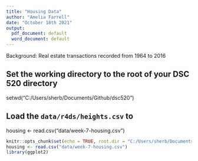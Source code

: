 ```yaml
---
title: "Housing Data"
author: "Amelia Farrell"
date: "October 18th 2021"
output:
  pdf_document: default
  word_document: default
---
```


Background: Real estate transactions recorded from 1964 to 2016

## Set the working directory to the root of your DSC 520 directory
setwd("C:/Users/sherb/Documents/Github/dsc520")

## Load the `data/r4ds/heights.csv` to
housing <- read.csv("data/week-7-housing.csv")


```r
knitr::opts_chunk$set(echo = TRUE, root.dir = "C:/Users/sherb/Documents/GitHub/dsc520")
housing <- read.csv("data/week-7-housing.csv")
library(ggplot2)
```